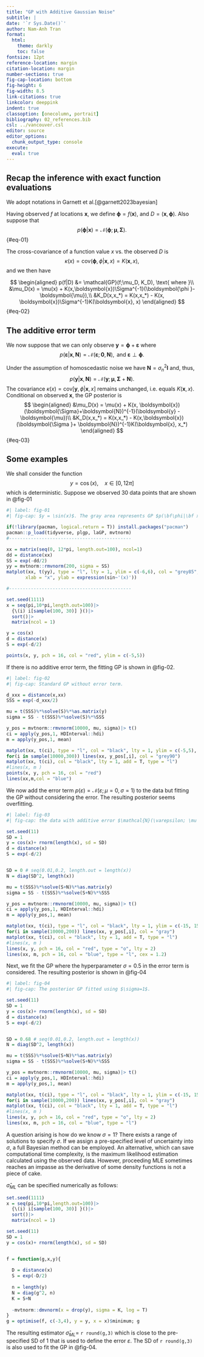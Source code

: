 ```yaml
---
title: "GP with Additive Gaussian Noise"
subtitle: |
date: '`r Sys.Date()`'
author: Nam-Anh Tran
format:
  html: 
    theme: darkly
    toc: false
fontsize: 12pt
reference-location: margin
citation-location: margin
number-sections: true
fig-cap-location: bottom
fig-height: 6
fig-width: 8.5
link-citations: true
linkcolor: deeppink
indent: true
classoption: [onecolumn, portrait]
bibliography: 02_references.bib
csl: ../vancouver.csl
editor: source
editor_options: 
  chunk_output_type: console
execute: 
  eval: true
---
```


\renewcommand{\bf}[1]{\boldsymbol{#1}}

## Recap the inference with exact function evaluations

We adopt notations in Garnett et al.[@garnett2023bayesian] 

Having observed $f$ at locations $\bf x$, we define $\bf\phi = f(\bf x)$, and $D = (\bf x, \bf\phi)$. Also suppose that 
$$
p(\bf\phi|\bf x) = \mathcal{N}(\bf\phi;\bf\mu,\bf\Sigma).
$$ {#eq-01}

The cross-covariance of a function value $x$ vs. the observed $D$ is 
$$
\kappa(x) = \text{cov}(\bf\phi,\phi|\bf x,x) = K(\bf x,x),
$$
and we then have 

$$
\begin{aligned}
p(f|D) &= \mathcal{GP}(f;\mu_D, K_D), \text{ where }\\
&\mu_D(x) = \mu(x) + K(x,\bf x)\Sigma^{-1}(\bf\phi - \bf\mu),\\
&K_D(x,x_*) = K(x,x_*) - K(x, \bf x)\Sigma^{-1}K(\bf x, x)
\end{aligned}
$$ {#eq-02}

## The additive error term

We now suppose that we can only observe $\bf y = \bf\phi +\bf\varepsilon$ where 
$$
p(\bf\varepsilon|\bf x, \bf N) = \mathcal{N}(\bf\varepsilon;\bf0,\bf N), \text{ and } \bf\varepsilon \perp \bf\phi.
$$

Under the assumption of homoscedastic noise we have $\bf N = \sigma^2_n\bf I$ and, thus,
$$
p(\bf y|\bf x,\bf N) = \mathcal{N}(\bf y; \bf\mu,\bf\Sigma+\bf N).
$$
The covariance $\kappa(x) = \text{cov}[\bf y,\phi|\bf x, x]$ remains unchanged, i.e. equals $K(\bf x, x)$. Conditional on observed $\bf x$, the GP posterior is 
$$
\begin{aligned}
&\mu_D(x) = \mu(x) + K(x, \bf x)(\bf\Sigma+\bf N)^{-1}(\bf y - \bf\mu)\\
&K_D(x,x_*) = K(x,x_*) - K(x,\bf x)(\bf\Sigma + \bf N)^{-1}K(\bf x, x_*)
\end{aligned}
$$ {#eq-03}

## Some examples

We shall consider the function 
$$
y = \cos(x),\quad x \in[0, 12\pi]
$$
which is deterministic. Suppose we observed $30$ data points that are shown in @fig-01

```r
#| label: fig-01
#| fig-cap: $y = \sin(x)$. The gray area represents GP $p(\bf\phi|\bf x)= \mathcal{GP}(\bf\phi; \bf 0, \exp\{-\frac{\text{distance}^2(\bf x)}{2}\})$

if(!library(pacman, logical.return = T)) install.packages("pacman")
pacman::p_load(tidyverse, plgp, laGP, mvtnorm)
#---------------------------------------------

xx = matrix(seq(0, 12*pi, length.out=100), ncol=1)
dd = distance(xx)
SS = exp(-dd/2)
yy = mvtnorm::rmvnorm(200, sigma = SS)
matplot(xx, t(yy), type = "l", lty = 1, ylim = c(-6,6), col = "grey85",
       xlab = "x", ylab = expression(sin~'(x)'))

#---------------------------------------------

set.seed(1111)
x = seq(pi,10*pi,length.out=100)|>
  {\(i) i[sample(100, 30)] }()|>
  sort()|>
  matrix(ncol = 1)

y = cos(x)
d = distance(x)
S = exp(-d/2)

points(x, y, pch = 16, col = "red", ylim = c(-5,5))
```

If there is no additive error term, the fitting GP is shown in @fig-02.

```r
#| label: fig-02
#| fig-cap: Standard GP without error term.

d_xxx = distance(x,xx)
SSS = exp(-d_xxx/2)

mu = t(SSS)%*%solve(S)%*%as.matrix(y)
sigma = SS - t(SSS)%*%solve(S)%*%SSS

y_pos = mvtnorm::rmvnorm(10000, mu, sigma)|> t()
ci = apply(y_pos,1, HDInterval::hdi)
m = apply(y_pos,1, mean)

matplot(xx, t(ci), type = "l", col = "black", lty = 1, ylim = c(-5,5), xlab = "x", ylab = "y" )
for(i in sample(10000,300)) lines(xx, y_pos[,i], col = "grey90")
matplot(xx, t(ci), col = "black", lty = 1, add = T, type = "l")
#lines(x, m )
points(x, y, pch = 16, col = "red")
lines(xx,m,col = "blue")
```

We now add the error term $p(\varepsilon) =\mathcal{N}(\varepsilon; \mu =0,\sigma =1)$ to the data but fitting the GP without considering the error. The resulting posterior seems overfitting. 

```r
#| label: fig-03
#| fig-cap: the data with additive error $\mathcal{N}(\varepsilon; \mu =0,\sigma =1)$ but the GP is fitted without considering the error. 

set.seed(11)
SD = 1
y = cos(x)+ rnorm(length(x), sd = SD)
d = distance(x)
S = exp(-d/2)


SD = 0 # seq(0.01,0.2, length.out = length(x))
N = diag(SD^2, length(x))

mu = t(SSS)%*%solve(S+N)%*%as.matrix(y)
sigma = SS - t(SSS)%*%solve(S+N)%*%SSS

y_pos = mvtnorm::rmvnorm(10000, mu, sigma)|> t()
ci = apply(y_pos,1, HDInterval::hdi)
m = apply(y_pos,1, mean)

matplot(xx, t(ci), type = "l", col = "black", lty = 1, ylim = c(-15, 15), xlab = "x", ylab = "y" )
for(i in sample(10000,200)) lines(xx, y_pos[,i], col = "gray")
matplot(xx, t(ci), col = "black", lty = 1, add = T, type = "l")
#lines(x, m )
lines(x, y, pch = 16, col = "red", type = "o", lty = 2)
lines(xx, m, pch = 16, col = "blue", type = "l", cex = 1.2)
```

Next, we fit the GP where the hyperparameter $\sigma = 0.5$ in the error term is considered. The resulting posterior is shown in @fig-04 

```r
#| label: fig-04
#| fig-cap: The posterior GP fitted using $\sigma=1$.

set.seed(11)
SD = 1
y = cos(x)+ rnorm(length(x), sd = SD)
d = distance(x)
S = exp(-d/2)


SD = 0.68 # seq(0.01,0.2, length.out = length(x))
N = diag(SD^2, length(x))

mu = t(SSS)%*%solve(S+N)%*%as.matrix(y)
sigma = SS - t(SSS)%*%solve(S+N)%*%SSS

y_pos = mvtnorm::rmvnorm(10000, mu, sigma)|> t()
ci = apply(y_pos,1, HDInterval::hdi)
m = apply(y_pos,1, mean)

matplot(xx, t(ci), type = "l", col = "black", lty = 1, ylim = c(-15, 15), xlab = "x", ylab = "y" )
for(i in sample(10000,200)) lines(xx, y_pos[,i], col = "gray")
matplot(xx, t(ci), col = "black", lty = 1, add = T, type = "l")
#lines(x, m )
lines(x, y, pch = 16, col = "red", type = "o", lty = 2)
lines(xx, m, pch = 16, col = "blue", type = "l")
```

A question arising is how do we know $\sigma=1$? There exists a range of solutions to specify $\sigma$. If we assign a pre-specified level of uncertainty into $\sigma$, a full Bayesian method can be employed. An alternative, which can save computational time complexity, is the maximum likelihood estimation calculated using the observed data. However, proceeding MLE sometimes reaches an impasse as the derivative of some density functions is not a piece of cake.

$\hat\sigma_{ML}$ can be specified numerically as follows: 

```r

set.seed(1111)
x = seq(pi,10*pi,length.out=100)|>
  {\(i) i[sample(100, 30)] }()|>
  sort()|>
  matrix(ncol = 1)

set.seed(11)
SD = 1
y = cos(x)+ rnorm(length(x), sd = SD)


f = function(g,x,y){
  
  D = distance(x)
  S = exp(-D/2)
  
  n = length(y)
  N = diag(g^2, n)
  K = S+N
  
  -mvtnorm::dmvnorm(x = drop(y), sigma = K, log = T)
}
g = optimise(f, c(-3,4), y = y, x = x)$minimum; g
```

The resulting estimator $\hat\sigma_{ML} =$ `r round(g,3)`  which is close to the pre-specified SD of $1$ that is used to define the error $\varepsilon$. The SD of `r round(g,3)` is also used to fit the GP in @fig-04.












